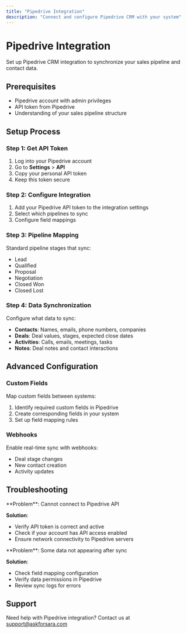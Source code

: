 ```yaml
---
title: "Pipedrive Integration"
description: "Connect and configure Pipedrive CRM with your system"
---
```


# Pipedrive Integration

Set up Pipedrive CRM integration to synchronize your sales pipeline and contact data.

## Prerequisites

- Pipedrive account with admin privileges
- API token from Pipedrive
- Understanding of your sales pipeline structure

## Setup Process

### Step 1: Get API Token

1. Log into your Pipedrive account
2. Go to **Settings** > **API**
3. Copy your personal API token
4. Keep this token secure

### Step 2: Configure Integration

1. Add your Pipedrive API token to the integration settings
2. Select which pipelines to sync
3. Configure field mappings

### Step 3: Pipeline Mapping

Standard pipeline stages that sync:
- Lead
- Qualified
- Proposal
- Negotiation
- Closed Won
- Closed Lost

### Step 4: Data Synchronization

Configure what data to sync:
- **Contacts**: Names, emails, phone numbers, companies
- **Deals**: Deal values, stages, expected close dates
- **Activities**: Calls, emails, meetings, tasks
- **Notes**: Deal notes and contact interactions

## Advanced Configuration

### Custom Fields

Map custom fields between systems:
1. Identify required custom fields in Pipedrive
2. Create corresponding fields in your system
3. Set up field mapping rules

### Webhooks

Enable real-time sync with webhooks:
- Deal stage changes
- New contact creation
- Activity updates

## Troubleshooting

<Accordion title="API Connection Issues">
**Problem**: Cannot connect to Pipedrive API

**Solution**:
- Verify API token is correct and active
- Check if your account has API access enabled
- Ensure network connectivity to Pipedrive servers
</Accordion>

<Accordion title="Missing Data">
**Problem**: Some data not appearing after sync

**Solution**:
- Check field mapping configuration
- Verify data permissions in Pipedrive
- Review sync logs for errors
</Accordion>

## Support

Need help with Pipedrive integration? Contact us at support@askforsara.com
